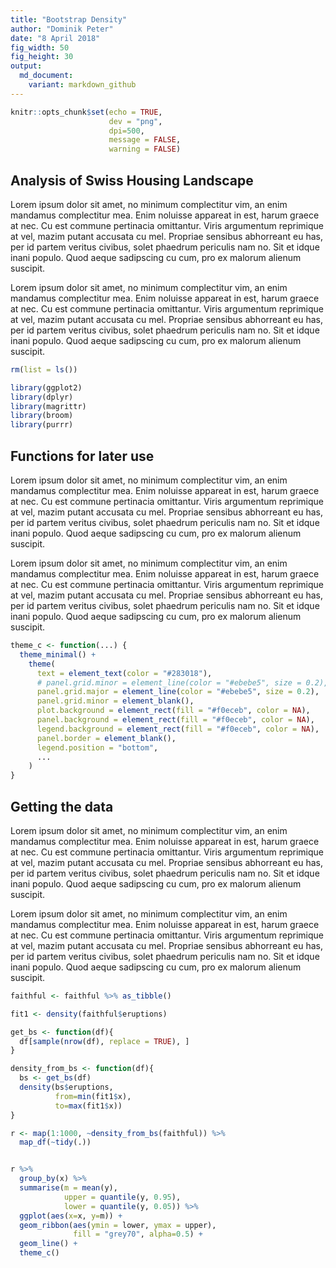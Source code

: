 ```yaml
---
title: "Bootstrap Density"
author: "Dominik Peter"
date: "8 April 2018"
fig_width: 50
fig_height: 30
output:
  md_document:
    variant: markdown_github
---
```


```r
knitr::opts_chunk$set(echo = TRUE,
                      dev = "png",
                      dpi=500,
                      message = FALSE,
                      warning = FALSE)
```

## Analysis of Swiss Housing Landscape

Lorem ipsum dolor sit amet, no minimum complectitur vim, an enim mandamus complectitur mea. Enim noluisse appareat in est, harum graece at nec. Cu est commune pertinacia omittantur. Viris argumentum reprimique at vel, mazim putant accusata cu mel. Propriae sensibus abhorreant eu has, per id partem veritus civibus, solet phaedrum periculis nam no. Sit et idque inani populo. Quod aeque sadipscing cu cum, pro ex malorum alienum suscipit.

Lorem ipsum dolor sit amet, no minimum complectitur vim, an enim mandamus complectitur mea. Enim noluisse appareat in est, harum graece at nec. Cu est commune pertinacia omittantur. Viris argumentum reprimique at vel, mazim putant accusata cu mel. Propriae sensibus abhorreant eu has, per id partem veritus civibus, solet phaedrum periculis nam no. Sit et idque inani populo. Quod aeque sadipscing cu cum, pro ex malorum alienum suscipit.

```r
rm(list = ls())

library(ggplot2)
library(dplyr)
library(magrittr)
library(broom)
library(purrr)
```

## Functions for later use

Lorem ipsum dolor sit amet, no minimum complectitur vim, an enim mandamus complectitur mea. Enim noluisse appareat in est, harum graece at nec. Cu est commune pertinacia omittantur. Viris argumentum reprimique at vel, mazim putant accusata cu mel. Propriae sensibus abhorreant eu has, per id partem veritus civibus, solet phaedrum periculis nam no. Sit et idque inani populo. Quod aeque sadipscing cu cum, pro ex malorum alienum suscipit.

Lorem ipsum dolor sit amet, no minimum complectitur vim, an enim mandamus complectitur mea. Enim noluisse appareat in est, harum graece at nec. Cu est commune pertinacia omittantur. Viris argumentum reprimique at vel, mazim putant accusata cu mel. Propriae sensibus abhorreant eu has, per id partem veritus civibus, solet phaedrum periculis nam no. Sit et idque inani populo. Quod aeque sadipscing cu cum, pro ex malorum alienum suscipit.


```r

theme_c <- function(...) {
  theme_minimal() +
    theme(
      text = element_text(color = "#283018"),
      # panel.grid.minor = element_line(color = "#ebebe5", size = 0.2),
      panel.grid.major = element_line(color = "#ebebe5", size = 0.2),
      panel.grid.minor = element_blank(),
      plot.background = element_rect(fill = "#f0eceb", color = NA), 
      panel.background = element_rect(fill = "#f0eceb", color = NA), 
      legend.background = element_rect(fill = "#f0eceb", color = NA),
      panel.border = element_blank(),
      legend.position = "bottom",
      ...
    )
}


```


## Getting the data

Lorem ipsum dolor sit amet, no minimum complectitur vim, an enim mandamus complectitur mea. Enim noluisse appareat in est, harum graece at nec. Cu est commune pertinacia omittantur. Viris argumentum reprimique at vel, mazim putant accusata cu mel. Propriae sensibus abhorreant eu has, per id partem veritus civibus, solet phaedrum periculis nam no. Sit et idque inani populo. Quod aeque sadipscing cu cum, pro ex malorum alienum suscipit.

Lorem ipsum dolor sit amet, no minimum complectitur vim, an enim mandamus complectitur mea. Enim noluisse appareat in est, harum graece at nec. Cu est commune pertinacia omittantur. Viris argumentum reprimique at vel, mazim putant accusata cu mel. Propriae sensibus abhorreant eu has, per id partem veritus civibus, solet phaedrum periculis nam no. Sit et idque inani populo. Quod aeque sadipscing cu cum, pro ex malorum alienum suscipit.


```r


faithful <- faithful %>% as_tibble()

fit1 <- density(faithful$eruptions)

get_bs <- function(df){
  df[sample(nrow(df), replace = TRUE), ]
}

density_from_bs <- function(df){
  bs <- get_bs(df)
  density(bs$eruptions,
          from=min(fit1$x),
          to=max(fit1$x))
}

r <- map(1:1000, ~density_from_bs(faithful)) %>% 
  map_df(~tidy(.))


r %>% 
  group_by(x) %>% 
  summarise(m = mean(y),
            upper = quantile(y, 0.95),
            lower = quantile(y, 0.05)) %>% 
  ggplot(aes(x=x, y=m)) +
  geom_ribbon(aes(ymin = lower, ymax = upper),
              fill = "grey70", alpha=0.5) +
  geom_line() +
  theme_c()



```

